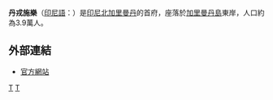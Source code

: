 {{unreferenced|time=2014-06-07T05:35:32+00:00}}
{{Coord|02|51|00|S|117|23|00|E|scale:1000000|display=title}}
{{Infobox settlement
|name                   = 丹戎施樂
|official_name          = Tanjung Selor
|nickname               = 
|motto                  = 
|image_skyline          = 
|image_caption          = 
|subdivision_type       = 省
|subdivision_name       = [[北加里曼丹省|北加里曼丹省]]
|subdivision_type1      = 国家
|subdivision_name1      = [[印尼|印尼]]
|leader_title           = 
|leader_name            = 
|established_title      = 
|established_date       = 
|area_magnitude         = 
|area_total             = 1,277.81
|population_as_of       = 2010年
|population_total       = 39,439
|population_density     = 31
|timezone               = [[印尼时区|印尼时区]]
|utc_offset             = +8
|latd=2 |latm=51 |lats= |latNS=S
|longd=117 |longm=23 |longs= |longEW=E
|website                = [http://www.bulungan.go.id www.bulungan.go.id]
}}
'''丹戎施樂'''（[[印尼語|印尼語]]：'''{{lang|id|Tanjung Selor}}'''）是[[印尼|印尼]][[北加里曼丹省|北加里曼丹]]的首府，座落於[[加里曼丹島|加里曼丹島]]東岸，人口約為3.9萬人。

== 外部連結 ==
* [http://www.bulungan.go.id 官方網站]{{Wayback|url=http://www.bulungan.go.id/ |date=20150214043450 }}

{{北加里曼丹省行政区划}}

[[Category:太平洋沿海城市|T]]
[[Category:印尼城市|T]]
